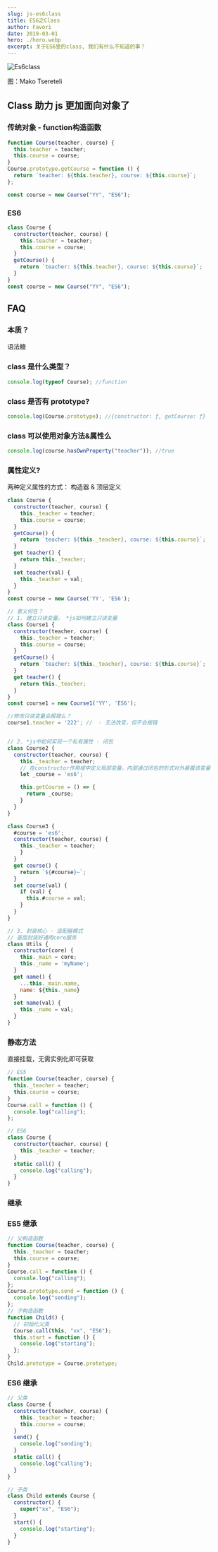 ```yaml
---
slug: js-es6class
title: ES6之Class
author: Favori
date: 2019-03-01
hero: ./hero.webp
excerpt: 关于ES6里的class, 我们有什么不知道的事？
---
```


![Es6class](./hero.webp)



<div className={"img-desc"}>图：Mako Tsereteli</div>

## Class 助力 js 更加面向对象了
### 传统对象 - function构造函数
```js
function Course(teacher, course) {
  this.teacher = teacher;
  this.course = course;
}
Course.prototype.getCourse = function () {
  return `teacher: ${this.teacher}, course: ${this.course}`;
};

const course = new Course("YY", "ES6");
```

### ES6
```js
class Course {
  constructor(teacher, course) {
    this.teacher = teacher;
    this.course = course;
  }
  getCourse() {
    return `teacher: ${this.teacher}, course: ${this.course}`;
  }
}
const course = new Course("YY", "ES6");
```

## FAQ

### 本质？

语法糖

### class 是什么类型？

```js
console.log(typeof Course); //function
```

### class 是否有 prototype?

```js
console.log(Course.prototype); //{constructor: ƒ, getCourse: ƒ}
```

### class 可以使用对象方法&属性么

```js
console.log(course.hasOwnProperty("teacher")); //true
```

### 属性定义?

两种定义属性的方式： 构造器 & 顶层定义

```js
class Course {
  constructor(teacher, course) {
    this._teacher = teacher;
    this.course = course;
  }
  getCourse() {
    return `teacher: ${this._teacher}, course: ${this.course}`;
  }
  get teacher() {
    return this._teacher;
  }
  set teacher(val) {
    this._teacher = val;
  }
}
const course = new Course('YY', 'ES6');

// 意义何在？
// 1. 建立只读变量， *js如何建立只读变量
class Course1 {
  constructor(teacher, course) {
    this._teacher = teacher;
    this.course = course;
  }
  getCourse() {
    return `teacher: ${this._teacher}, course: ${this.course}`;
  }
  get teacher() {
    return this._teacher;
  }
}
const course1 = new Course1('YY', 'ES6');

//修改只读变量会报错么？
course1.teacher = '222'; //  - 无法改变，但不会报错


// 2. *js中如何实现一个私有属性 - 闭包
class Course2 {
  constructor(teacher, course) {
    this._teacher = teacher;
    // 在constructor作用域中定义局部变量，内部通过闭包的形式对外暴露该变量
    let _course = 'es6';

    this.getCourse = () => {
      return _course;
    }
  }
}

class Course3 {
  #course = 'es6';
  constructor(teacher, course) {
    this._teacher = teacher;
    }
  }
  get course() {
    return `${#course}~`;
  }
  set course(val) {
    if (val) {
      this.#course = val;
    }
  }
}

// 3. 封装核心 - 适配器模式
// 底层封装好通用core服务
class Utils {
  constructor(core) {
    this._main = core;
    this._name = 'myName';
  }
  get name() {
    ...this._main.name,
    name: ${this._name}
  }
  set name(val) {
    this._name = val;
  }
}
```

### 静态方法

直接挂载，无需实例化即可获取

```js
// ES5
function Course(teacher, course) {
  this._teacher = teacher;
  this.course = course;
}
Course.call = function () {
  console.log("calling");
};

// ES6
class Course {
  constructor(teacher, course) {
    this._teacher = teacher;
  }
  static call() {
    console.log("calling");
  }
}
```

### 继承

### ES5 继承

```js
// 父构造函数
function Course(teacher, course) {
  this._teacher = teacher;
  this.course = course;
}
Course.call = function () {
  console.log("calling");
};
Course.prototype.send = function () {
  console.log("sending");
};
// 子构造函数
function Child() {
  // 初始化父类
  Course.call(this, "xx", "ES6");
  this.start = function () {
    console.log("starting");
  };
}
Child.prototype = Course.prototype;
```

### ES6 继承

```js
// 父类
class Course {
  constructor(teacher, course) {
    this._teacher = teacher;
    this.course = course;
  }
  send() {
    console.log("sending");
  }
  static call() {
    console.log("calling");
  }
}

// 子类
class Child extends Course {
  constructor() {
    super("xx", "ES6");
  }
  start() {
    console.log("starting");
  }
}
```
